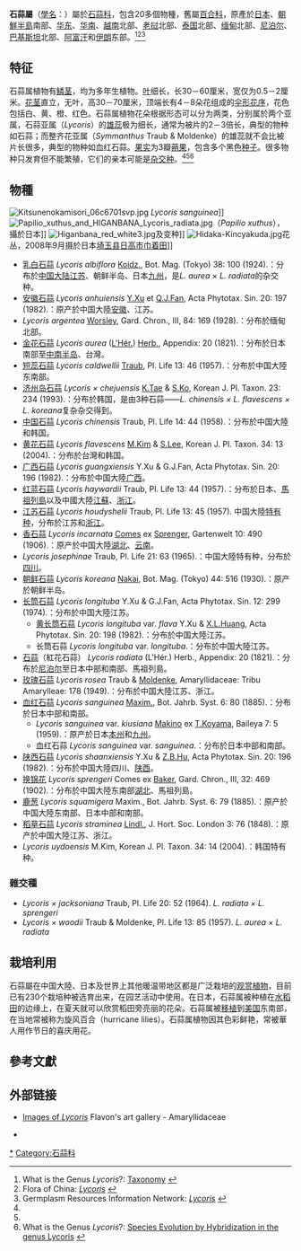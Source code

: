 {{noteTA|G1=Unit}}
{{automatic Taxobox
|image = Cluster_amaryllis_close-up.jpg
|image_width=250px
|image_caption = [[石蒜|石蒜]] ''Lycoris radiata''
| taxon= Lycoris
|authority = [[William_Herbert|Herb.]]
|subdivision_ranks = 物种
|subdivision = 见本文
|}}
'''石蒜屬'''（[[學名|學名]]：''{{sname|Lycoris}}''）屬於[[石蒜科|石蒜科]]，包含20多個物種，舊屬[[百合科|百合科]]，原產於[[日本|日本]]、[[朝鮮半島|朝鮮半島]]南部、[[华东|华东]]、[[华南|华南]]、[[越南|越南]]北部、[[老挝|老挝]]北部、[[泰国|泰国]]北部、[[缅甸|缅甸]]北部、[[尼泊尔|尼泊尔]]、[[巴基斯坦|巴基斯坦]]北部、[[阿富汗|阿富汗]]和[[伊朗|伊朗]]东部。<ref name=lycoris>What is the Genus ''Lycoris''?: [http://www5e.biglobe.ne.jp/~lycoris/taxonomy-3.html Taxonomy] {{Wayback|url=http://www5e.biglobe.ne.jp/~lycoris/taxonomy-3.html |date=20070630162511 }}</ref><ref name=foc>Flora of China: [http://www.efloras.org/florataxon.aspx?flora_id=2&taxon_id=119162 ''Lycoris''] {{Wayback|url=http://www.efloras.org/florataxon.aspx?flora_id=2&taxon_id=119162 |date=20100817100438 }}</ref><ref name=grin>Germplasm Resources Information Network: [http://www.ars-grin.gov/cgi-bin/npgs/html/splist.pl?7059 ''Lycoris''] {{Wayback|url=http://www.ars-grin.gov/cgi-bin/npgs/html/splist.pl?7059 |date=20150924122158 }}</ref>

== 特征 ==
石蒜属植物有[[鳞茎|鳞茎]]，均为多年生植物。[[叶|叶]]细长，长30－60厘米，宽仅为0.5－2厘米。[[花茎|花茎]]直立，无叶，高30－70厘米{{r|sa-tw-2011-L}}，顶端长有4－8朵花组成的[[伞形花序|伞形花序]]，花色包括白、黄、橙、红色{{r|sa-tw-2011-L}}。石蒜属植物花朵根据形态可以分为两类，分别属於两个亚属，石蒜亚属（''Lycoris''）的[[雄蕊|雄蕊]]极为细长，通常为被片的2－3倍长，典型的物种如石蒜；而整齐花亚属（''Symmanthus'' Traub & Moldenke）的雄蕊就不会比被片长很多，典型的物种如血红石蒜。[[果实|果实]]为3瓣[[蒴果|蒴果]]，包含多个黑色[[种子|种子]]。很多物种只发育但不能繁殖，它们的亲本可能是[[杂交种|杂交种]]。<ref name=lycoris/><ref name=foc/><ref name=lycoris2>What is the Genus ''Lycoris''?: [http://www5e.biglobe.ne.jp/~lycoris/lycoris-origin.of.sterile.taxa.html Species Evolution by Hybridization in the genus Lycoris] {{Wayback|url=http://www5e.biglobe.ne.jp/~lycoris/lycoris-origin.of.sterile.taxa.html |date=20090926194426 }}</ref>

==物種==
[[File:Kitsunenokamisori_06c6701svp.jpg|thumb]] ''Lycoris sanguinea'']]
[[File:Papilio_xuthus_and_HIGANBANA_Lycoris_radiata.jpg|thumb]]（''Papilio xuthus''），攝於日本]]
[[File:Higanbana_red_white3.jpg|thumb]]及变种]]
[[File:Hidaka-Kincyakuda.jpg|thumb]]花丛，2008年9月摄於日本[[埼玉县|埼玉县]][[日高市|日高市]][[巾着田|巾着田]]]]
*[[乳白石蒜|乳白石蒜]] ''Lycoris albiflora'' [[Gen-Iti_Koidzumi|Koidz.]], Bot. Mag. (Tokyo) 38: 100 (1924).：分布於[[中国大陆|中国大陆]][[江苏|江苏]]、朝鲜半岛、日本[[九州_(日本)|九州]]，是''L. aurea'' × ''L. radiata''的杂交种。
*[[安徽石蒜|安徽石蒜]] ''Lycoris anhuiensis'' [[徐垠|Y.Xu]] et [[范广进|Q.J.Fan]], Acta Phytotax. Sin. 20: 197 (1982).：原产於中国大陸[[安徽|安徽]]、江苏。 
* ''Lycoris argentea'' [[Arthington_Worsley|Worsley]], Gard. Chron., III, 84: 169 (1928).：分布於缅甸北部。
*[[金花石蒜|金花石蒜]] ''Lycoris aurea'' ([[Charles_Louis_L'Héritier_de_Brutelle|L'Hér.]]) [[William_Herbert|Herb.]], Appendix: 20 (1821).：分布於日本南部至[[中南半岛|中南半岛]]、台灣{{r|sa-tw-2011-L}}。 
*[[短蕊石蒜|短蕊石蒜]] ''Lycoris caldwellii'' [[Hamilton_Paul_Traub|Traub]], Pl. Life 13: 46 (1957).：分布於中国大陸东南部。
*[[济州岛石蒜|济州岛石蒜]] ''Lycoris × chejuensis'' [[Kyoung_Hwan_Tae|K.Tae]] & [[Sung_Chul_Ko|S.Ko]], Korean J. Pl. Taxon. 23: 234 (1993).：分布於韩国，是由3种石蒜——''L. chinensis × L. flavescens × L. koreana''复杂杂交得到。
*[[中国石蒜|中国石蒜]] ''Lycoris chinensis'' Traub, Pl. Life 14: 44 (1958).：分布於中国大陸和韩国。
*[[黄花石蒜|黄花石蒜]] ''Lycoris flavescens'' [[Muyeol_Kim|M.Kim]] & [[Sangtae_Lee|S.Lee]], Korean J. Pl. Taxon. 34: 13 (2004).：分布於台灣和韩国。
*[[广西石蒜|广西石蒜]] ''Lycoris guangxiensis'' Y.Xu & G.J.Fan, Acta Phytotax. Sin. 20: 196 (1982).：分布於中国大陸[[广西|广西]]。
*[[红蓝石蒜|红蓝石蒜]] ''Lycoris haywardii'' Traub, Pl. Life 13: 44 (1957).：分布於日本、[[馬祖列島|馬祖列島]]以及中國大陸[[江蘇|江蘇]]、[[浙江|浙江]]。
*[[江苏石蒜|江苏石蒜]] ''Lycoris houdyshelii'' Traub, Pl. Life 13: 45 (1957). 中国大陸[[特有种|特有种]]，分布於江苏和[[浙江|浙江]]。 
*[[香石蒜|香石蒜]] ''Lycoris incarnata'' [[Orazio_Comes|Comes]] ex [[Carl_Ludwig_Sprenger|Sprenger]], Gartenwelt 10: 490 (1906).：原产於中国大陸[[湖北|湖北]]、[[云南|云南]]。 
* ''Lycoris josephinae'' Traub, Pl. Life 21: 63 (1965).：中国大陸特有种，分布於[[四川|四川]]。
*[[朝鲜石蒜|朝鲜石蒜]] ''Lycoris koreana'' [[中井猛之进|Nakai]], Bot. Mag. (Tokyo) 44: 516 (1930).：原产於朝鲜半岛。
*[[长筒石蒜|长筒石蒜]] ''Lycoris longituba'' Y.Xu & G.J.Fan, Acta Phytotax. Sin. 12: 299 (1974).：分布於中国大陸江苏。
**[[黄长筒石蒜|黄长筒石蒜]] ''Lycoris longituba'' var. ''flava'' Y.Xu & [[黄秀兰|X.L.Huang]], Acta Phytotax. Sin. 20: 198 (1982).：分布於中国大陸江苏。
**长筒石蒜 ''Lycoris longituba'' var. ''longituba''.：分布於中国大陸江苏。
*[[石蒜|石蒜]]（紅花石蒜） ''Lycoris radiata'' (L'Hér.) Herb., Appendix: 20 (1821).：分布於[[尼泊尔|尼泊尔]]至日本中部和南部、馬祖列島{{r|sa-tw-2011-L}}。
*[[玫瑰石蒜|玫瑰石蒜]] ''Lycoris rosea'' Traub & [[Harold_N._Moldenke|Moldenke]], Amaryllidaceae: Tribu Amarylleae: 178 (1949).：分布於中国大陸江苏、浙江。
*[[血红石蒜|血红石蒜]] ''Lycoris sanguinea'' [[Carl_Johann_Maximowicz|Maxim.]], Bot. Jahrb. Syst. 6: 80 (1885).：分布於日本中部和南部。
** ''Lycoris sanguinea'' var. ''kiusiana'' [[牧野富太郎|Makino]] ex [[小山鐵夫|T.Koyama]], Baileya 7: 5 (1959).：原产於日本[[本州|本州]]和[[九州_(日本)|九州]]。
**血红石蒜 ''Lycoris sanguinea'' var. ''sanguinea''.：分布於日本中部和南部。
*[[陕西石蒜|陕西石蒜]] ''Lycoris shaanxiensis'' Y.Xu & [[胡之壁|Z.B.Hu]], Acta Phytotax. Sin. 20: 196 (1982).：分布於中国大陸四川、[[陕西|陕西]]。
*[[换锦花|换锦花]] ''Lycoris sprengeri'' Comes ex [[约翰·吉尔伯特·贝克|Baker]], Gard. Chron., III, 32: 469 (1902).：分布於中国大陸东南部[[湖北|湖北]]、馬祖列島{{r|sa-tw-2011-L}}。 
*[[鹿葱|鹿葱]] ''Lycoris squamigera'' Maxim., Bot. Jahrb. Syst. 6: 79 (1885).：原产於中国大陸东南部、日本中部和南部。
*[[稻草石蒜|稻草石蒜]] ''Lycoris straminea'' [[约翰·林德利|Lindl.]], J. Hort. Soc. London 3: 76 (1848).：原产於中国大陸江苏、浙江。
* ''Lycoris uydoensis'' M.Kim, Korean J. Pl. Taxon. 34: 14 (2004).：韩国特有种。

=== 雜交種 ===
*''Lycoris × jacksoniana'' Traub, Pl. Life 20: 52 (1964). '' L. radiata × L. sprengeri''
*''Lycoris × woodii'' Traub & Moldenke, Pl. Life 13: 85 (1957).  ''L. aurea × L. radiata''

==栽培利用==
石蒜屬在中国大陸、日本及世界上其他暖温带地区都是广泛栽培的[[观赏植物|观赏植物]]，目前已有230个栽培种被选育出来，在园艺活动中使用。在日本，石蒜属被种植在[[水稻|水稻]][[田|田]]的边缘上，在夏天就可以欣赏稻田旁亮丽的花朵。石蒜属被[[移植_(植物)|移植]]到[[美国|美国]]东南部，在当地常被称为旋风百合（hurricane lilies）。石蒜属植物因其色彩鲜艳，常被華人用作节日的喜庆用花。

==參考文獻==
{{Reflist|2|refs=
<ref name="sa-tw-2011-L">{{cite web| url= http://sa.ylib.com/MagCont.aspx?Unit=columns&id=1861 | title= 妝點馬祖的石蒜 |author1=黃士元 |author2=郭曜豪 |author3=蔡錫鍊 | date=2011 |accessdate=2016-01-22 |publisher= [[科学美国人|-{zh-cn:科学美国人;zh-tw:科學人;}-]]}}</ref>
}}

==外部链接==
{{Commons category|Lycoris}}
{{Wikispecies|Lycoris}}
* {{en}}[https://web.archive.org/web/20071215055655/http://www.alpine-plants-jp.com/art/index_higanbanaka.htm Images of ''Lycoris''] Flavon's art gallery - Amaryllidaceae
* {{zh-hans}}{{CVH|Lycoris}}
{{Taxonbar|from=Q162143}}

[[Category:石蒜屬|*]]
[[Category:石蒜科|Category:石蒜科]]